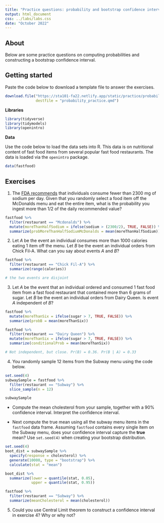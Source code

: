 ```yaml
---
title: "Practice questions: probability and bootstrap confidence intervals"
output: html_document
css: ../labs/labs.css
date: "October 2022"
---
```


## About

Below are some practice questions on computing probabilities and constructing a bootstrap confidence interval.

## Getting started

Paste the code below to download a template file to answer the exercises.

```r
download.file("https://sta101-fa22.netlify.app/static/practice/probability_practice_template.qmd",
              destfile = "probability_practice.qmd")
```


**Libraries**

```r
library(tidyverse)
library(tidymodels)
library(openintro)
```

**Data**


Use the code below to load the data sets into R. This data is on nutritional content of fast food items from several popular fast food restaurants. The data is loaded via the `openintro` package.
```r
data(fastfood)
```

## Exercises

1. The [FDA recommends](https://www.fda.gov/food/nutrition-education-resources-materials/sodium-your-diet) that individuals consume fewer than 2300 mg of sodium per day. Given that you randomly select a food item off the McDonalds menu and eat the entire item, what is the probability you ingest more than 1/2 of the daily recommended value?

```r
fastfood %>%
  filter(restaurant == "Mcdonalds") %>%
  mutate(moreThanHalfSodium = ifelse(sodium > (2300/2), TRUE, FALSE)) %>%
  summarize(probMoreThanHalfSodiumMcDonalds = mean(moreThanHalfSodium))
```

2. Let *A* be the event an individual consumes more than 1000 calories eating 1 item off the menu. Let *B* be the event an individual orders from Chick Fil-A. What can you say about events *A* and *B*?

```r
fastfood %>%
  filter(restaurant == "Chick Fil-A") %>%
  summarize(range(calories))

# the two events are disjoint
```

3. Let *A* be the event that an individual ordered and consumed 1 fast food item from a fast food restaurant that contained more than 6 grams of sugar. Let *B* be the event an individual orders from Dairy Queen. Is event *A* independent of *B*?

```r
fastfood %>%
  mutate(moreThanSix = ifelse(sugar > 7, TRUE, FALSE)) %>%
  summarize(probB = mean(moreThanSix))

fastfood %>%
  filter(restaurant == "Dairy Queen") %>%
  mutate(moreThanSix = ifelse(sugar > 7, TRUE, FALSE)) %>%
  summarize(conditionalProb = mean(moreThanSix))

# Not independent, but close. Pr(B) = 0.36. Pr(B | A) = 0.33
```

4. You randomly sample 12 items from the Subway menu using the code below.

```r
set.seed(4)
subwaySample = fastfood %>%
  filter(restaurant == "Subway") %>%
  slice_sample(n = 12)

subwaySample
```

- Compute the mean cholesterol from your sample, together with a 90% confidence interval. Interpret the confidence interval.

- Next compute the true mean using all the subway menu items in the `fastfood` data frame. Assuming `fastfood` contains every single item on the Subway menu, does your confidence interval capture the **true** mean? Use `set.seed(4)` when creating your bootstrap distribution.

```r
set.seed(4)
boot_dist = subwaySample %>%
  specify(response = cholesterol) %>%
  generate(10000, type = "bootstrap") %>%
  calculate(stat = "mean")

boot_dist %>%
  summarize(lower = quantile(stat, 0.05),
            upper = quantile(stat, 0.95))

fastfood %>%
  filter(restaurant == "Subway") %>%
  summarize(meanCholesterol = mean(cholesterol))
```

5. Could you use Central Limit theorem to construct a confidence interval in exercise 4? Why or why not?


